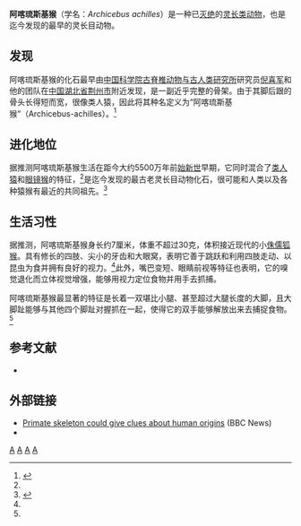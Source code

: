 {{Taxobox
| fossil_range = 早[[始新世|始新世]]，{{fossil range|55.8|54.8}}
| image = Reconstruction_image_of_Archicebus.jpg
| image_width = 250px
| image_caption = 
| image2 = 
| image2_width = 250px
| image2_caption = 
| regnum = [[動物|動物界]] Animalia
| phylum = [[脊索动物门|脊索动物门]] Chordata
| classis = [[合弓纲|合弓纲]] Synapsida
| subclassis = [[兽亚纲|兽亚纲]] Theria
| infraclassis = [[真兽下纲|真兽下纲]] Eutheria
| superordo = 
| ordo = [[灵长目|灵长目]] Primates
| ordo_authority = 
| subordo = [[简鼻亚目|简鼻亚目]] Haplorrhini
| infraordo = [[跗猴型下目|跗猴型下目]] Tarsiiformes
| superfamilia = 
| familia = †'''基猴科 Archicebidae'''
| familia_authority = 
| subfamilia =
| tribus = 
| genus = †'''基猴属''' '''''Archicebus'''''
| genus_authority = <small>Micklich & Klappert, 2001</small>
| type_species = 
| subdivision_ranks = [[种|种]]
| subdivision =
*†[[阿喀琉斯基猴|阿喀琉斯基猴]] ''Archicebus achilles'' <small>Ni et. al. 2013</small> （[[模式种|模式种]]）
| synonyms =
}}
'''阿喀琉斯基猴'''（学名：''Archicebus achilles''）是一种已[[灭绝|灭绝]]的[[灵长类动物|灵长类动物]]，也是迄今发现的最早的灵长目动物。

==发现==
阿喀琉斯基猴的化石最早由[[中国科学院|中国科学院]][[中国科学院古脊椎动物与古人类研究所|古脊椎动物与古人类研究所]]研究员[[倪喜军|倪喜军]]和他的团队在[[中国|中国]][[湖北省|湖北省]][[荆州市|荆州市]]附近发现，是一副近乎完整的骨架。由于其脚后跟的骨头长得短而宽，很像类人猿，因此将其种名定义为“阿喀琉斯基猴”（Archicebus-achilles）。<ref name="骨架化石">{{cite web | language = zh-cn | publisher = 新华网 | title = 我科学家发现最古老灵长类动物骨架化石 | url = http://news.xinhuanet.com/2013-06/06/c_124819662.htm | date = 2013-06-06 | accessdate = 2013-06-07 | deadurl = yes | archiveurl = https://web.archive.org/web/20130609202857/http://news.xinhuanet.com/2013-06/06/c_124819662.htm | archivedate = 2013-06-09 }}</ref>

==进化地位==
据推测阿喀琉斯基猴生活在距今大约5500万年前[[始新世|始新世]]早期，它同时混合了[[类人猿|类人猿]]和[[眼镜猴|眼镜猴]]的特征，<ref name="骨架化石"/>是迄今发现的最古老灵长目动物化石，很可能和人类以及各种猿猴有最近的共同祖先。<ref name="最古老灵长动物">{{cite web | language = zh-cn | publisher = 新华网 | title = 一种体型娇小古猴是最古老灵长动物 | url = http://news.xinhuanet.com/tech/2013-06/06/c_116058655.htm | date = 2013-06-06 | accessdate = 2013-06-07 }}{{dead link|date=2018年5月 |bot=InternetArchiveBot |fix-attempted=yes }}</ref>

==生活习性==
据推测，阿喀琉斯基猴身长约7厘米，体重不超过30克，体积接近现代的小[[侏儒狐猴|侏儒狐猴]]。具有修长的四肢、尖小的牙齿和大眼窝，表明它善于跳跃和利用四肢走动、以昆虫为食并拥有良好的视力。<ref name="最古老灵长动物"/>此外，嘴巴变短、眼睛前视等特征也表明，它的嗅觉退化而立体视觉增强，能够用视力定位食物并用手去抓捕。

阿喀琉斯基猴最显著的特征是长着一双堪比小腿、甚至超过大腿长度的大脚，且大脚趾能够与其他四个脚趾对握抓在一起，使得它的双手能够解放出来去捕捉食物。<ref name="骨架化石"/>

== 参考文献 ==
{{Reflist}}
{{refbegin}}
* {{cite journal|url=http://www.nature.com/articles/nature12200|pages=60–64|title=The oldest known primate skeleton and early haplorhine evolution|journal=Nature|volume=498|issue=7452|issn=1476-4687|date=2013/06|language=En|accessdate=2018-04-02|doi=10.1038/nature12200|author=Xijun Ni, Daniel L. Gebo, Marian Dagosto, Jin Meng, Paul Tafforeau, John J. Flynn, K. Christopher Beard|archive-date=2021-03-24|archive-url=https://web.archive.org/web/20210324130532/https://www.nature.com/articles/nature12200|dead-url=no}}
{{refend}}

==外部链接==
{{Wikispecies|Archicebus achilles}}
*[http://www.bbc.co.uk/news/science-environment-22788573 Primate skeleton could give clues about human origins] {{Wayback|url=http://www.bbc.co.uk/news/science-environment-22788573 |date=20151029151553 }} (BBC News)
*{{cite web |url=http://pin.primate.wisc.edu/factsheets/entry/tarsier |title=Primate Factsheets: Tarsier (Tarsius) Taxonomy, Morphology, & Ecology |publisher=National Primate Research Center, University of Wisconsin- Madison |first=Kurt J. |last=Gron |date=July 2008 |accessdate=2013-06-07 |archive-date=2013-06-07 |archive-url=https://www.webcitation.org/6HCTU8HF2?url=http://pin.primate.wisc.edu/factsheets/entry/tarsier |dead-url=no }}
{{簡鼻亞目|Ha.}}
{{Taxonbar}}
[[Category:灵长目|A]]
[[Category:古动物|A]]
[[Category:始新世哺乳类|A]]
[[Category:_2013年描述的动物|A]]